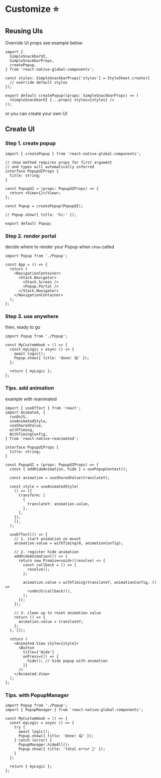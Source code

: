 # Customize ⭐️

## Reusing UIs

Override UI props see example below

```tsx title="SimpleSnackbar.tsx"
import {
  SimpleSnackbarUI,
  SimpleSnackbarProps,
  createPopup,
} from 'react-native-global-components';

const styles: SimpleSnackbarProps['styles'] = StyleSheet.create({
  // override default styles
});

export default createPopup((props: SimpleSnackbarProps) => (
  <SimpleSnackbarUI {...props} styles={styles} />
));
```

or you can create your own UI

## Create UI

### Step 1. create popup

```tsx title="Popup.tsx"
import { createPopup } from 'react-native-global-components';

// show method requires props for first argument
// and types will automatically inferred
interface PopupUIProps {
  title: string;
}

const PopupUI = (props: PopupUIProps) => {
  return <View>{}</View>;
};

const Popup = createPopup(PopupUI);

// Popup.show({ title: 'hi~' });

export default Popup;
```

### Step 2. render portal

decide where to render your Popup when `show` called

```tsx title="App.tsx"
import Popup from './Popup';

const App = () => {
  return (
    <NavigationContainer>
      <Stack.Navigator>
        <Stack.Screen />
        <Popup.Portal />
      </Stack.Navigator>
    </NavigationContainer>
  );
};
```

### Step 3. use anywhere

then, ready to go

```tsx title="MyCustomHook.ts"
import Popup from './Popup';

const MyCustomHook = () => {
  const myLogic = async () => {
    await logic();
    Popup.show({ title: 'done! 😋' });
  };

  return { myLogic };
};
```

### Tips. add animation

example with reanimated

```tsx
import { useEffect } from 'react';
import Animated, {
  runOnJS,
  useAnimatedStyle,
  useSharedValue,
  withTiming,
  WithTimingConfig,
} from 'react-native-reanimated';

interface PopupUIProps {
  title: string;
}

const PopupUI = (props: PopupUIProps) => {
  const { addHideAnimation, hide } = usePopupContext();

  const animation = useSharedValue(translateY);

  const style = useAnimatedStyle(
    () => ({
      transform: [
        {
          translateY: animation.value,
        },
      ],
    }),
    [],
  );

  useEffect(() => {
    // 1. start animation on mount
    animation.value = withTiming(0, animationConfig);

    // 2. register hide animation
    addHideAnimation(() => {
      return new Promise<void>((resolve) => {
        const callback = () => {
          resolve();
        };

        animation.value = withTiming(translateY, animationConfig, () =>
          runOnJS(callback)(),
        );
      });
    });

    // 3. clean up to reset animation value
    return () => {
      animation.value = translateY;
    };
  }, []);

  return (
    <Animated.View style={style}>
      <Button
        title={'Hide'}
        onPress={() => {
          hide(); // hide popup with animation
        }}
      />
    </Animated.View>
  );
};
```

### Tips. with PopupManager

```tsx title="MyCustomHook.ts"
import Popup from './Popup';
import { PopupManager } from 'react-native-global-components';

const MyCustomHook = () => {
  const myLogic = async () => {
    try {
      await logic();
      Popup.show({ title: 'done! 😋' });
    } catch (error) {
      PopupManager.hideAll();
      Popup.show({ title: 'fatal error 🤯' });
    }
  };

  return { myLogic };
};
```
